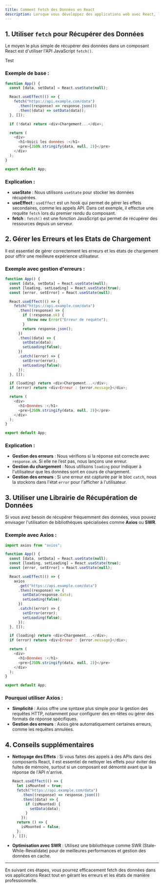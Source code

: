 ```yaml
---
title: Comment Fetch des Données en React
description: Lorsque vous développez des applications web avec React, la gestion de la récupération de données depuis une API est une compétence clé. Cet article couvre les meilleures pratiques pour fetch des données dans React, en utilisant les hooks modernes tels que `useEffect` et `fetch`.
---
```


## 1. Utiliser `fetch` pour Récupérer des Données

Le moyen le plus simple de récupérer des données dans un composant React est d'utiliser l'API JavaScript `fetch()`.

<Info>Test</Info>

### Exemple de base :

```javascript
function App() {
  const [data, setData] = React.useState(null);

  React.useEffect(() => {
    fetch("https://api.example.com/data")
      .then((response) => response.json())
      .then((data) => setData(data));
  }, []);

  if (!data) return <div>Chargement...</div>;

  return (
    <div>
      <h1>Voici les données :</h1>
      <pre>{JSON.stringify(data, null, 2)}</pre>
    </div>
  );
}

export default App;
```

### Explication :

- **useState** : Nous utilisons `useState` pour stocker les données récupérées.
- **useEffect** : `useEffect` est un hook qui permet de gérer les effets secondaires, comme les appels API. Dans cet exemple, il effectue une requête `fetch` lors du premier rendu du composant.
- **fetch** : `fetch()` est une fonction JavaScript qui permet de récupérer des ressources depuis un serveur.

## 2. Gérer les Erreurs et les Etats de Chargement

Il est essentiel de gérer correctement les erreurs et les états de chargement pour offrir une meilleure expérience utilisateur.

### Exemple avec gestion d'erreurs :

```javascript
function App() {
  const [data, setData] = React.useState(null);
  const [loading, setLoading] = React.useState(true);
  const [error, setError] = React.useState(null);

  React.useEffect(() => {
    fetch("https://api.example.com/data")
      .then((response) => {
        if (!response.ok) {
          throw new Error("Erreur de requête");
        }
        return response.json();
      })
      .then((data) => {
        setData(data);
        setLoading(false);
      })
      .catch((error) => {
        setError(error);
        setLoading(false);
      });
  }, []);

  if (loading) return <div>Chargement...</div>;
  if (error) return <div>Erreur : {error.message}</div>;

  return (
    <div>
      <h1>Données :</h1>
      <pre>{JSON.stringify(data, null, 2)}</pre>
    </div>
  );
}

export default App;
```

### Explication :

- **Gestion des erreurs** : Nous vérifions si la réponse est correcte avec `response.ok`. Si elle ne l’est pas, nous lançons une erreur.
- **Gestion du chargement** : Nous utilisons `loading` pour indiquer à l'utilisateur que les données sont en cours de chargement.
- **Gestion des erreurs** : Si une erreur est capturée par le bloc `catch`, nous la stockons dans l'état `error` pour l'afficher à l'utilisateur.

## 3. Utiliser une Librairie de Récupération de Données

Si vous avez besoin de récupérer fréquemment des données, vous pouvez envisager l'utilisation de bibliothèques spécialisées comme **Axios** ou **SWR**.

### Exemple avec Axios :

```javascript
import axios from "axios";

function App() {
  const [data, setData] = React.useState(null);
  const [loading, setLoading] = React.useState(true);
  const [error, setError] = React.useState(null);

  React.useEffect(() => {
    axios
      .get("https://api.example.com/data")
      .then((response) => {
        setData(response.data);
        setLoading(false);
      })
      .catch((error) => {
        setError(error);
        setLoading(false);
      });
  }, []);

  if (loading) return <div>Chargement...</div>;
  if (error) return <div>Erreur : {error.message}</div>;

  return (
    <div>
      <h1>Données :</h1>
      <pre>{JSON.stringify(data, null, 2)}</pre>
    </div>
  );
}

export default App;
```

### Pourquoi utiliser Axios :

- **Simplicité** : Axios offre une syntaxe plus simple pour la gestion des requêtes HTTP, notamment pour configurer des en-têtes ou gérer des formats de réponse spécifiques.
- **Gestion des erreurs** : Axios gère automatiquement certaines erreurs, comme les requêtes annulées.

## 4. Conseils supplémentaires

- **Nettoyage des Effets** : Si vous faites des appels à des APIs dans des composants React, il est essentiel de nettoyer les effets pour éviter des fuites de mémoire, surtout si un composant est démonté avant que la réponse de l'API n'arrive.

  ```javascript
  React.useEffect(() => {
    let isMounted = true;
    fetch("https://api.example.com/data")
      .then((response) => response.json())
      .then((data) => {
        if (isMounted) {
          setData(data);
        }
      });
    return () => {
      isMounted = false;
    };
  }, []);
  ```

- **Optimisation avec SWR** : Utilisez une bibliothèque comme SWR (Stale-While-Revalidate) pour de meilleures performances et gestion des données en cache.

---

En suivant ces étapes, vous pourrez efficacement fetch des données dans vos applications React tout en gérant les erreurs et les états de manière professionnelle.
